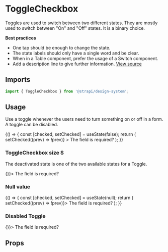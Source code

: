 <!--- ToggleCheckbox.stories.mdx --->




<Meta title="Design System/Components/ToggleCheckbox" component={ToggleCheckbox} />

# ToggleCheckbox

Toggles are used to switch between two different states. They are mostly used to switch between "On" and "Off" states. It is a binary choice.

**Best practices**

- One tap should be enough to change the state.
- The state labels should only have a single word and be clear.
- When in a Table component, prefer the usage of a Switch component.
- Add a description line to give further information.
  [View source](https://github.com/strapi/design-system/tree/main/packages/strapi-design-system/src/ToggleCheckbox)

## Imports

```js
import { ToggleCheckbox } from '@strapi/design-system';
```

## Usage

Use a toggle whenever the users need to turn something on or off in a form. A toggle can be disabled.

<Canvas>
  <Story name="base">
    {() => {
      const [checked, setChecked] = useState(false);
      return (
        <Grid gap={3} gridCols={12}>
          <GridItem col={3}>
            <ToggleCheckbox
              onLabel="True"
              offLabel="False"
              checked={checked}
              onChange={() => setChecked((prev) => !prev)}
            >
              The field is required?
            </ToggleCheckbox>
          </GridItem>
        </Grid>
      );
    }}
  </Story>
</Canvas>

### ToggleCheckbox size S

The deactivated state is one of the two available states for a Toggle.

<Canvas>
  <Story name="size S">
    <ToggleCheckbox size="S" onLabel="True" offLabel="False" checked={false} onChange={() => {}}>
      The field is required?
    </ToggleCheckbox>
  </Story>
</Canvas>

### Null value

<Canvas>
  <Story name="null-value">
    {() => {
      const [checked, setChecked] = useState(null);
      return (
        <ToggleCheckbox onLabel="True" offLabel="False" checked={checked} onChange={() => setChecked((prev) => !prev)}>
          The field is required?
        </ToggleCheckbox>
      );
    }}
  </Story>
</Canvas>

### Disabled Toggle

<Canvas>
  <Story name="disabled">
    <ToggleCheckbox disabled onLabel="True" offLabel="False" checked={true} onChange={() => {}}>
      The field is required?
    </ToggleCheckbox>
  </Story>
</Canvas>

## Props

<ArgsTable of={ToggleCheckbox} />
